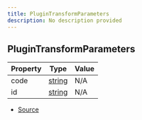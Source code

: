 ```yaml
---
title: PluginTransformParameters
description: No description provided
---
```


## PluginTransformParameters

| Property | Type | Value |
| ----------- | ----------- | ----------- |
| code | [string](https://developer.mozilla.org/en-US/docs/Web/JavaScript/Reference/Global_Objects/String) | N/A |
| id | [string](https://developer.mozilla.org/en-US/docs/Web/JavaScript/Reference/Global_Objects/String) | N/A |


- [Source](https://github.com/underctrl-io/commandkit/blob/141d1404ab18a8e659209a0fab65466bf3b6dd85/packages/commandkit/src/plugins/CompilerPlugin.ts#L10)